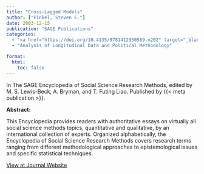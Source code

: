 ```yaml
---
title: "Cross-Lagged Models"
author: ["Finkel, Steven E."]
date: 2003-12-15
publication: "SAGE Publications"
categories:
  - '<a href="https://doi.org/10.4135/9781412950589.n202" target="_blank">Journal</a>'
  - "Analysis of Longitudinal Data and Political Methodology"

format:
  html:
    toc: false
---
```


In The SAGE Encyclopedia of Social Science Research Methods, edited by M. S. Lewis-Beck, A. Bryman, and T. Futing Liao. Published by {{< meta publication >}}.

**Abstract:**

::: justify-text
This Encyclopedia provides readers with authoritative essays on virtually all social science methods topics, quantitative and qualitative, by an international collection of experts. Organized alphabetically, the Encyclopedia of Social Science Research Methods covers research terms ranging from different methodological approaches to epistemological issues and specific statistical techniques.
:::

[View at Journal Website](https://doi.org/10.4135/9781412950589.n202){.btn .btn-outline-success target="_blank"}
